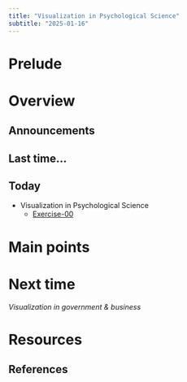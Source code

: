 ```yaml
---
title: "Visualization in Psychological Science"
subtitle: "2025-01-16"
---
```


# Prelude

# Overview

## Announcements

## Last time...

## Today

- Visualization in Psychological Science
  - [Exercise-00](exercises/ex00-figs-in-psych-sci.qmd)

# Main points

# Next time

*Visualization in government & business*

# Resources

## References
